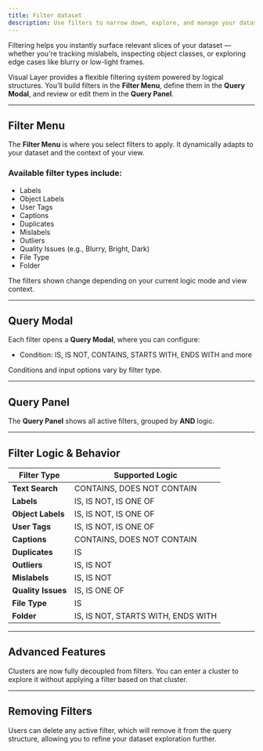 ```yaml
---
title: Filter dataset
description: Use filters to narrow down, explore, and manage your dataset more effectively. Filters can be applied based on labels, tags, objects, issues, and more.
---
```


<Card title="How this Helps" icon="lightbulb"> 
  Filtering helps you instantly surface relevant slices of your dataset — whether you're tracking mislabels, inspecting object classes, or exploring edge cases like blurry or low-light frames. 
</Card>

Visual Layer provides a flexible filtering system powered by logical structures. You’ll build filters in the **Filter Menu**, define them in the **Query Modal**, and review or edit them in the **Query Panel**.

---

## Filter Menu

The **Filter Menu** is where you select filters to apply. It dynamically adapts to your dataset and the context of your view.

### Available filter types include:

- Labels  
- Object Labels  
- User Tags  
- Captions  
- Duplicates  
- Mislabels  
- Outliers  
- Quality Issues (e.g., Blurry, Bright, Dark)  
- File Type  
- Folder  

<Note>
The filters shown change depending on your current logic mode and view context.
</Note>

---

## Query Modal

Each filter opens a **Query Modal**, where you can configure:

- Condition: IS, IS NOT, CONTAINS, STARTS WITH, ENDS WITH and more  

<Note>
Conditions and input options vary by filter type.
</Note>

---

## Query Panel

The **Query Panel** shows all active filters, grouped by **AND** logic.

---

## Filter Logic & Behavior

| **Filter Type**       | **Supported Logic**               | 
|-----------------------|-----------------------------------|
| **Text Search**        | CONTAINS, DOES NOT CONTAIN        |             
| **Labels**             | IS, IS NOT, IS ONE OF             |   
| **Object Labels**      | IS, IS NOT, IS ONE OF             |   
| **User Tags**          | IS, IS NOT, IS ONE OF             |   
| **Captions**           | CONTAINS, DOES NOT CONTAIN        |  
| **Duplicates**         | IS                                |   
| **Outliers**           | IS, IS NOT                        |   
| **Mislabels**          | IS, IS NOT                        |   
| **Quality Issues**     | IS, IS ONE OF                     |   
| **File Type**          | IS                                |   
| **Folder**             | IS, IS NOT, STARTS WITH, ENDS WITH|  

---

## Advanced Features

<Card title="Cluster Navigation vs Filtering">
  Clusters are now fully decoupled from filters. You can enter a cluster to explore it without applying a filter based on that cluster.
</Card>

---

## Removing Filters

Users can delete any active filter, which will remove it from the query structure, allowing you to refine your dataset exploration further.
